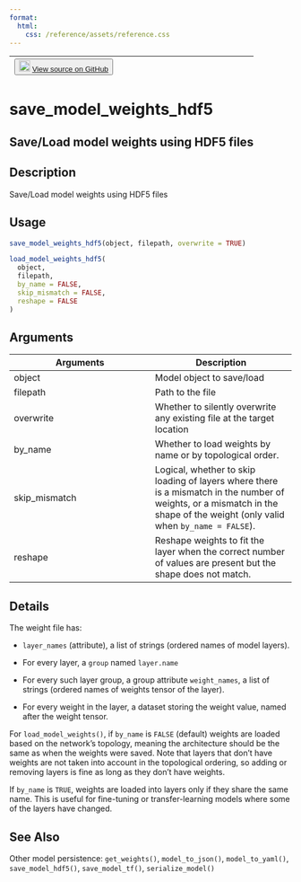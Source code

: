 ```yaml
---
format:
  html:
    css: /reference/assets/reference.css
---
```


| <button class="button"> ![](/reference/assets/GitHub-Mark-32px.png){width="20"} [View source on GitHub](https://github.com/rstudio/keras//blob/main/R/model-persistence.R#L175) </button> |
|:------------------------------:|:--------------------------------------:|

# save_model_weights_hdf5

## Save/Load model weights using HDF5 files

## Description
Save/Load model weights using HDF5 files 


## Usage
```r
save_model_weights_hdf5(object, filepath, overwrite = TRUE) 

load_model_weights_hdf5( 
  object, 
  filepath, 
  by_name = FALSE, 
  skip_mismatch = FALSE, 
  reshape = FALSE 
) 
```

## Arguments
|Arguments|Description|
|---|---|
| object | Model object to save/load |
| filepath | Path to the file |
| overwrite | Whether to silently overwrite any existing file at the target location |
| by_name | Whether to load weights by name or by topological order. |
| skip_mismatch | Logical, whether to skip loading of layers where there is a mismatch in the number of weights, or a mismatch in the shape of the weight (only valid when `by_name = FALSE`). |
| reshape | Reshape weights to fit the layer when the correct number of values are present but the shape does not match. |

## Details

The weight file has: 

- `layer_names` (attribute), a list of strings (ordered names of model layers). 

- For every layer, a `group` named `layer.name`

- For every such layer group, a group attribute `weight_names`, a list of strings (ordered names of weights tensor of the layer). 

- For every weight in the layer, a dataset storing the weight value, named after the weight tensor. 

For `load_model_weights()`, if `by_name` is `FALSE` (default) weights are loaded based on the network's topology, meaning the architecture should be the same as when the weights were saved. Note that layers that don't have weights are not taken into account in the topological ordering, so adding or removing layers is fine as long as they don't have weights. 

If `by_name` is `TRUE`, weights are loaded into layers only if they share the same name. This is useful for fine-tuning or transfer-learning models where some of the layers have changed. 





## See Also
Other model persistence:  `get_weights()`, `model_to_json()`, `model_to_yaml()`, `save_model_hdf5()`, `save_model_tf()`, `serialize_model()`


